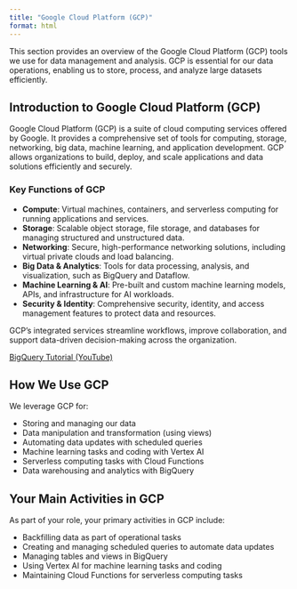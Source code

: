 ```yaml
---
title: "Google Cloud Platform (GCP)"
format: html
---
```


This section provides an overview of the Google Cloud Platform (GCP) tools we use for data management and analysis. GCP is essential for our data operations, enabling us to store, process, and analyze large datasets efficiently.

## Introduction to Google Cloud Platform (GCP)

Google Cloud Platform (GCP) is a suite of cloud computing services offered by Google. It provides a comprehensive set of tools for computing, storage, networking, big data, machine learning, and application development. GCP allows organizations to build, deploy, and scale applications and data solutions efficiently and securely.

### Key Functions of GCP

- **Compute**: Virtual machines, containers, and serverless computing for running applications and services.
- **Storage**: Scalable object storage, file storage, and databases for managing structured and unstructured data.
- **Networking**: Secure, high-performance networking solutions, including virtual private clouds and load balancing.
- **Big Data & Analytics**: Tools for data processing, analysis, and visualization, such as BigQuery and Dataflow.
- **Machine Learning & AI**: Pre-built and custom machine learning models, APIs, and infrastructure for AI workloads.
- **Security & Identity**: Comprehensive security, identity, and access management features to protect data and resources.

GCP's integrated services streamline workflows, improve collaboration, and support data-driven decision-making across the organization.

[BigQuery Tutorial (YouTube)](https://www.youtube.com/watch?v=MH5M2Crn6Ag&pp=ygURYmlncXVlcnkgdHV0b3JpYWzSBwkJvgkBhyohjO8%3D)

## How We Use GCP

We leverage GCP for:

- Storing and managing our data
- Data manipulation and transformation (using views)
- Automating data updates with scheduled queries
- Machine learning tasks and coding with Vertex AI
- Serverless computing tasks with Cloud Functions
- Data warehousing and analytics with BigQuery

## Your Main Activities in GCP

As part of your role, your primary activities in GCP include:

- Backfilling data as part of operational tasks
- Creating and managing scheduled queries to automate data updates
- Managing tables and views in BigQuery
- Using Vertex AI for machine learning tasks and coding
- Maintaining Cloud Functions for serverless computing tasks
